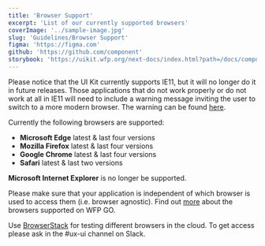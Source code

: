 ```yaml
---
title: 'Browser Support'
excerpt: 'List of our currently supported browsers'
coverImage: '../sample-image.jpg'
slug: 'Guidelines/Browser Support'
figma: 'https://figma.com'
github: 'https://github.com/component'
storybook: 'https://uikit.wfp.org/next-docs/index.html?path=/docs/components-button--button-regular'
---
```


<BlockNotification title="IE11 support">

Please notice that the UI Kit currently supports IE11, but it will no longer do it in future releases.
Those applications that do not work properly or do not work at all in IE11 will need to include a warning message inviting the user to switch to a more modern browser.
The warning can be found [here]('Design|Templates', 'Browser Warning').

</BlockNotification>

Currently the following browsers are supported:

- **Microsoft Edge** latest & last four versions
- **Mozilla Firefox** latest & last four versions
- **Google Chrome** latest & last four versions
- **Safari** latest & last two versions

**Microsoft Internet Explorer** is no longer be supported.

Please make sure that your application is independent of which browser is used to access them (i.e. browser agnostic).
Find out [more](http://newgo.wfp.org/documents/software-solutions-technology-stack) about the browsers supported on WFP GO.

<BlockNotification title="Browserstack">

Use [BrowserStack](https://www.browserstack.com/) for testing different
browsers in the cloud. To get access please ask in the #ux-ui channel on
Slack.

</BlockNotification>

